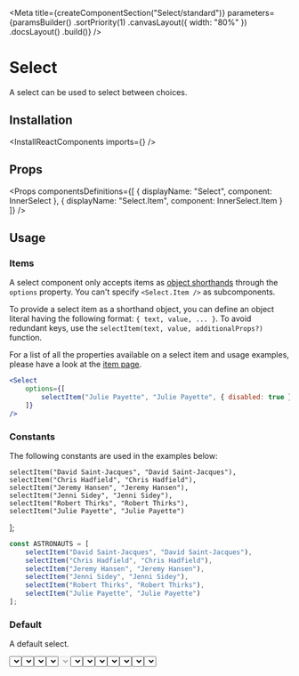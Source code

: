 
<Meta
    title={createComponentSection("Select/standard")}
    parameters={paramsBuilder()
        .sortPriority(1)
        .canvasLayout({ width: "80%" })
        .docsLayout(<ReactComponentsLayout semanticPath="/modules/dropdown" />)
        .build()}
/>

# Select

A select can be used to select between choices.

## Installation

<InstallReactComponents imports={<Imports />} />

## Props

<HocWarning componentName="Dropdown" semanticPath="/modules/dropdown" />

<Props
    componentsDefinitions={[
        { displayName: "Select", component: InnerSelect },
        { displayName: "Select.Item", component: InnerSelect.Item }
    ]}
/>

## Usage

### Items

A select component only accepts items as [object shorthands](?path=/docs/getting-started-shorthand-props--page#object-as-value) through the `options` property. You can't specify `<Select.Item />` as subcomponents.

To provide a select item as a shorthand object, you can define an object literal having the following format: `{ text, value, ... }`. To avoid redundant keys, use the `selectItem(text, value, additionalProps?)` function.

For a list of all the properties available on a select item and usage examples, please have a look at the [item page](?path=/docs/components-select-item--text).

```jsx dark
<Select
    options={[
        selectItem("Julie Payette", "Julie Payette", { disabled: true })
    ]}
/>
```

### Constants

The following constants are used in the examples below:

    selectItem("David Saint-Jacques", "David Saint-Jacques"),
    selectItem("Chris Hadfield", "Chris Hadfield"),
    selectItem("Jeremy Hansen", "Jeremy Hansen"),
    selectItem("Jenni Sidey", "Jenni Sidey"),
    selectItem("Robert Thirks", "Robert Thirks"),
    selectItem("Julie Payette", "Julie Payette")
];

```javascript dark
const ASTRONAUTS = [
    selectItem("David Saint-Jacques", "David Saint-Jacques"),
    selectItem("Chris Hadfield", "Chris Hadfield"),
    selectItem("Jeremy Hansen", "Jeremy Hansen"),
    selectItem("Jenni Sidey", "Jenni Sidey"),
    selectItem("Robert Thirks", "Robert Thirks"),
    selectItem("Julie Payette", "Julie Payette")
];
```

### Default

A default select.

<Preview>
    <Story name="default">
        <Select
            options={ASTRONAUTS}
        />
    </Story>
</Preview>

### Selected value

A select can have an initial value.

<Preview>
    <Story name="selected value">
        <Select
            defaultValue="Chris Hadfield"
            options={ASTRONAUTS}
        />
    </Story>
</Preview>

### Icon

A select can display an [icon](?path=/docs/materials-icons--page) before it's content. Specify the icon to use with a [shorthand value](?path=/docs/getting-started-shorthand-props--page).

<Preview>
    <Story name="icon">
        <Select
            placeholder="Astronaut"
            icon={<GroupIcon />}
            options={ASTRONAUTS}
        />
    </Story>
</Preview>

### Clearable

A clearable select let a user remove is selection.

<Preview>
    <Story name="clearable">
        <Select
            placeholder="Astronaut"
            clearable
            options={ASTRONAUTS}
        />
    </Story>
</Preview>

### Disabled

A select can be disabled.

<Preview>
    <Story name="disabled">
        <Select
            placeholder="Astronaut"
            disabled
            options={ASTRONAUTS}
        />
    </Story>
</Preview>

### Fluid

A select can take the width of its container.

<Preview>
    <Story name="fluid">
        <Select
            placeholder="Astronaut"
            fluid
            value="Jenni Sidey"
            onChange={console.log("haha")}
            options={ASTRONAUTS}
        />
    </Story>
</Preview>

### Loading

A select can show that it is currently loading data.

<Preview>
    <Story name="loading">
        <Select
            placeholder="Astronaut"
            loading
            options={ASTRONAUTS}
        />
    </Story>
</Preview>

### Size

A select can vary in size.

Can be set to: `"small"`, `"large"` or omitted.

<Preview>
    <Story name="size">
        <div className="flex items-end items-space-between">
            <Select
                placeholder="Astronaut"
                fluid
                size="small"
                options={ASTRONAUTS}
            />
            <Select
                placeholder="Astronaut"
                fluid
                options={ASTRONAUTS}
            />
            <Select
                placeholder="Astronaut"
                fluid
                size="large"
                options={ASTRONAUTS}
            />
        </div>
    </Story>
</Preview>

### Error

A select can show that the data contains errors.

<Preview>
    <Story name="error">
        <Select
            placeholder="Astronaut"
            error
            options={ASTRONAUTS}
        />
    </Story>
</Preview>

### Upward

A select can be open it's menu upward.

<Preview>
    <Story name="upward">
        <Select
            placeholder="Astronaut"
            options={ASTRONAUTS}
            upward
        />
    </Story>
</Preview>

<Story
    name="autofocus"
    parameters={paramsBuilder()
        .excludeFromDocs()
        .build()}
>
    <div className="flex items-space-between">
        <Select autofocus placeholder="Astronaut" options={ASTRONAUTS} />
        <Select autofocus disabled placeholder="Astronaut" options={ASTRONAUTS} />
    </div>
</Story>

<Story
    name="autofocus delay"
    parameters={paramsBuilder()
        .excludeFromDocs()
        .build()}
>
    <div className="flex items-space-between">
        <Select autofocus autofocusDelay={500} placeholder="Astronaut" options={ASTRONAUTS} />
        <Select autofocus disabled autofocusDelay={500} placeholder="Astronaut" options={ASTRONAUTS} />
    </div>
</Story>

<Story
    name="ref"
    parameters={paramsBuilder()
        .excludeFromDocs()
        .build()}
>
    <RefLogger component={<Select options={ASTRONAUTS} />} />
</Story>

